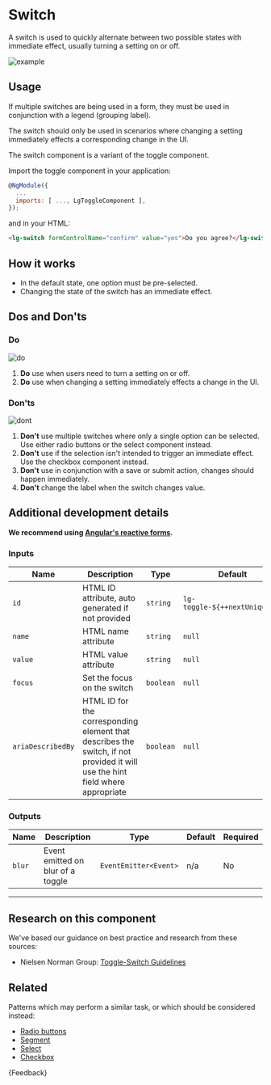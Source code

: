 
<Meta title="Components/Forms/Switch/Guide" />

# Switch

<p class="standfirst">A switch is used to quickly alternate between two possible states with immediate effect, usually turning a setting on or off.</p>

![example](docs/forms/switch/example.png)

## Usage

If multiple switches are being used in a form, they must be used in conjunction with a legend (grouping label).

The switch should only be used in scenarios where changing a setting immediately effects a corresponding change in the UI.

The switch component is a variant of the toggle component.

Import the toggle component in your application:

```js
@NgModule({
  ...
  imports: [ ..., LgToggleComponent ],
});
```

and in your HTML:

```html
<lg-switch formControlName="confirm" value="yes">Do you agree?</lg-switch>
```

## How it works

- In the default state, one option must be pre-selected.
- Changing the state of the switch has an immediate effect.

## Dos and Don'ts

### Do

![do](docs/forms/switch/do.png)

1. **Do** use when users need to turn a setting on or off.
2. **Do** use when changing a setting immediately effects a change in the UI.

### Don'ts

![dont](docs/forms/switch/dont.png)

1. **Don't** use multiple switches where only a single option can be selected. Use either radio buttons or the select component instead.
2. **Don't** use if the selection isn't intended to trigger an immediate effect. Use the checkbox component instead.
3. **Don't** use in conjunction with a save or submit action, changes should happen immediately.
4. **Don't** change the label when the switch changes value.

## Additional development details

**We recommend using <a href="https://angular.io/guide/reactive-forms" target="_blank">Angular's reactive forms</a>.**

### Inputs

| Name              | Description                                                                                                                   | Type      | Default                       | Required |
|-------------------|-------------------------------------------------------------------------------------------------------------------------------|-----------|-------------------------------|----------|
| `id`              | HTML ID attribute, auto generated if not provided                                                                             | `string`  | `lg-toggle-${++nextUniqueId}` | No       |
| `name`            | HTML name attribute                                                                                                           | `string`  | `null`                        | Yes      |
| `value`           | HTML value attribute                                                                                                          | `string`  | `null`                        | Yes      |
| `focus`           | Set the focus on the switch                                                                                                   | `boolean` | `null`                        | No       |
| `ariaDescribedBy` | HTML ID for the corresponding element that describes the switch, if not provided it will use the hint field where appropriate | `boolean` | `null`                        | No       |

### Outputs

| Name   | Description                       | Type                  | Default | Required |
|--------|-----------------------------------|-----------------------|---------|----------|
| `blur` | Event emitted on blur of a toggle | `EventEmitter<Event>` | n/a     | No       |



------

## Research on this component

We've based our guidance on best practice and research from these sources:

- Nielsen Norman Group: <a href="https://www.nngroup.com/articles/toggle-switch-guidelines/" target="_blank">Toggle-Switch Guidelines</a>

## Related

Patterns which may perform a similar task, or which should be considered instead:

- [Radio buttons](./?path=/docs/components-forms-radio-guide--docs)
- [Segment](./?path=/docs/components-forms-segment-guide--docs)
- [Select](./?path=/docs/components-forms-select-guide--docs)
- [Checkbox](./?path=/docs/components-forms-checkbox-guide--docs)

<Markdown>{Feedback}</Markdown>
